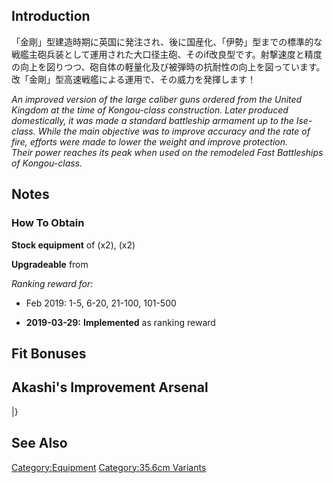 {{EquipmentInfo|328}}

==Introduction==
「金剛」型建造時期に英国に発注され、後に国産化、「伊勢」型までの標準的な戦艦主砲兵装として運用された大口径主砲、そのif改良型です。射撃速度と精度の向上を図りつつ、砲自体の軽量化及び被弾時の抗耐性の向上を図っています。<br>改「金剛」型高速戦艦による運用で、その威力を発揮します！

''An improved version of the large caliber guns ordered from the United Kingdom at the time of Kongou-class construction. Later produced domestically, it was made a standard battleship armament up to the Ise-class. While the main objective was to improve accuracy and the rate of fire, efforts were made to lower the weight and improve protection. ''<br>
''Their power reaches its peak when used on the remodeled Fast Battleships of Kongou-class.''

==Notes==
<div class="mw-collapsible"><h3>How To Obtain</h3>
<div class="mw-collapsible-content">
'''Stock equipment''' of {{Ship/Link|Hiei Kai Ni C}} (x2), {{Ship/Link|Kongou Kai Ni C}} (x2)

'''Upgradeable''' from {{Equipment/Link|Prototype 35.6cm Triple Gun Mount}}

''Ranking reward for:''
* Feb 2019: 1-5, 6-20, 21-100, 101-500

</div></div>


<div class="mw-collapsible><h3>Updates History</h3>
<div class="mw-collapsible-content>
* '''2019-03-29:''' '''Implemented''' as ranking reward
</div></div>

==Fit Bonuses==
{{:35.6cm Twin Gun Mount Kai/Bonuses}}

==Akashi's Improvement Arsenal==
{{AkashiWorkshop}}
{{AkashiWorkshopLine
|Name=35.6cm Twin Gun Mount Kai
|ItemType=RedGunHeavy
|Fuel=36
|Ammo=360
|Steel=500
|Baux=40
|Mats0-5=8/9
|Mats6-9=12/20
|Mats10=-
|Screws0-5=6/7
|Screws6-9=7/9
|Screws10=-
|EquipConsume0-5=2x{{RedGunHeavy|35.6cm Twin Gun Mount}}
|EquipConsume6-9=4x{{RedGunHeavy|35.6cm Twin Gun Mount}}
|EquipConsume10=-
|Mon=K
|Tue=K
|Wed=K
|Thu=H
|Fri=H
|Sat=H
|2ndShip=[[Kongou#Third Upgrade|Kongou Kai Ni C]]<br>[[Hiei#Third Upgrade|Hiei Kai Ni C]]
}}
|}

==See Also==

{{Equipmentlist}}
[[Category:Equipment]]
[[Category:35.6cm Variants]]